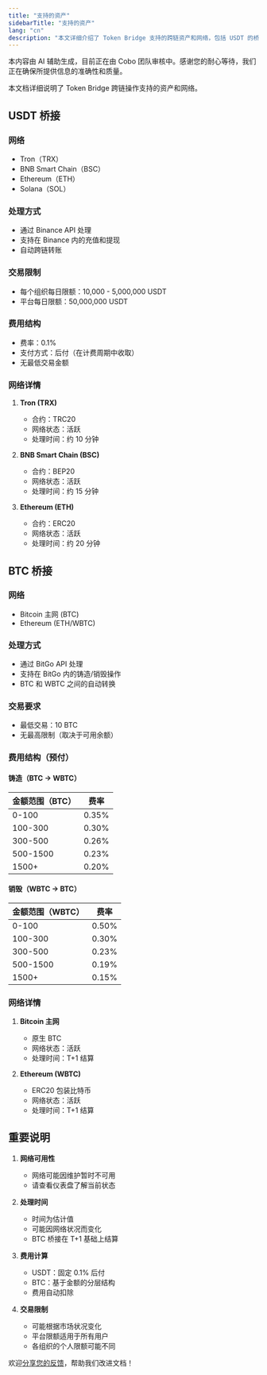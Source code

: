 ```yaml
---
title: "支持的资产"
sidebarTitle: "支持的资产"
lang: "cn"
description: "本文详细介绍了 Token Bridge 支持的跨链资产和网络，包括 USDT 的桥接方式及其处理流程。"
---
```


<Note>本内容由 AI 辅助生成，目前正在由 Cobo 团队审核中。感谢您的耐心等待，我们正在确保所提供信息的准确性和质量。</Note>

本文档详细说明了 Token Bridge 跨链操作支持的资产和网络。

## USDT 桥接

### 网络
- Tron（TRX）
- BNB Smart Chain（BSC）
- Ethereum（ETH）
- Solana（SOL）

### 处理方式
- 通过 Binance API 处理
- 支持在 Binance 内的充值和提现
- 自动跨链转账

### 交易限制
- 每个组织每日限额：10,000 - 5,000,000 USDT
- 平台每日限额：50,000,000 USDT

### 费用结构
- 费率：0.1%
- 支付方式：后付（在计费周期中收取）
- 无最低交易金额

### 网络详情
1. **Tron (TRX)**
   - 合约：TRC20
   - 网络状态：活跃
   - 处理时间：约 10 分钟

2. **BNB Smart Chain (BSC)**
   - 合约：BEP20
   - 网络状态：活跃
   - 处理时间：约 15 分钟

3. **Ethereum (ETH)**
   - 合约：ERC20
   - 网络状态：活跃
   - 处理时间：约 20 分钟

## BTC 桥接

### 网络
- Bitcoin 主网 (BTC)
- Ethereum (ETH/WBTC)

### 处理方式
- 通过 BitGo API 处理
- 支持在 BitGo 内的铸造/销毁操作
- BTC 和 WBTC 之间的自动转换

### 交易要求
- 最低交易：10 BTC
- 无最高限制（取决于可用余额）

### 费用结构（预付）

#### 铸造（BTC → WBTC）
| 金额范围（BTC） | 费率 |
|----------------|------|
| 0-100          | 0.35% |
| 100-300        | 0.30% |
| 300-500        | 0.26% |
| 500-1500       | 0.23% |
| 1500+          | 0.20% |

#### 销毁（WBTC → BTC）
| 金额范围（WBTC） | 费率 |
|----------------|------|
| 0-100          | 0.50% |
| 100-300        | 0.30% |
| 300-500        | 0.23% |
| 500-1500       | 0.19% |
| 1500+          | 0.15% |

### 网络详情
1. **Bitcoin 主网**
   - 原生 BTC
   - 网络状态：活跃
   - 处理时间：T+1 结算

2. **Ethereum (WBTC)**
   - ERC20 包装比特币
   - 网络状态：活跃
   - 处理时间：T+1 结算

## 重要说明

1. **网络可用性**
   - 网络可能因维护暂时不可用
   - 请查看仪表盘了解当前状态

2. **处理时间**
   - 时间为估计值
   - 可能因网络状况而变化
   - BTC 桥接在 T+1 基础上结算

3. **费用计算**
   - USDT：固定 0.1% 后付
   - BTC：基于金额的分层结构
   - 费用自动扣除

4. **交易限制**
   - 可能根据市场状况变化
   - 平台限额适用于所有用户
   - 各组织的个人限额可能不同

<Tip>欢迎[分享您的反馈](https://forms.zohopublic.com/cobo/form/DocumentFeedbackForm/formperma/QvLOhxJv1_JMsJ-1dleZ8Itb_7rzN-LtgvsDdxosoVI?referrername=manuals)，帮助我们改进文档！</Tip>
